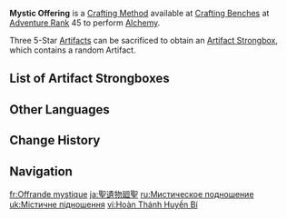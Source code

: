 {{Terminology Infobox
|image = Icon Mystic Offering Small.png
|type  = Crafting Methods
|type2 = Game Systems
}}
'''Mystic Offering''' is a [[Crafting Method]] available at [[Crafting Benches]] at [[Adventure Rank]] 45 to perform [[Alchemy]].

Three 5-Star [[Artifacts]] can be sacrificed to obtain an [[Artifact Strongbox]], which contains a random Artifact.

==List of Artifact Strongboxes==
{{Transclude|Artifact Strongbox|List of Artifact Strongboxes}}

==Other Languages==
{{Other Languages
|en       = Mystic Offering
|zhs      = 还圣奥迹
|zhs_rm   = 
|zht      = 還聖奧跡
|zht_rm   = 
|zh_tl    = 
|ja       = 聖遺物廻聖
|ja_rm    = Sei'ibutsu Kaisei{{Assumed}}
|ja_tl    = 
|ko       = 성유물 반환의 신비
|ko_rm    = 
|ko_tl    = 
|es       = Hacer ofrenda
|es_tl    = Make Offering
|fr       = Offrande mystique
|fr_tl    = Mystic Offering
|ru       = Мистическое подношение
|ru_tl    = Mystic Offering
|th       = หลอมลึกลับ
|th_rm    = 
|th_tl    = 
|vi       = Hoàn Thánh Huyền Bí
|vi_tl    = 
|de       = Artefakte opfern
|de_tl    = Sacrifice Artifacts
|id       = Lebur
|id_tl    = Smelting
|pt       = Oferecer Artefato
|pt_tl    = 
|tr       = Mistik Adak
|tr_tl    = Mystic Offering
|it       = Offerte mistiche
|it_tl    = Mystic Offerings
}}

==Change History==
{{Change History|2.0}}

==Navigation==
{{Game Systems Navbox|Other}}

[[fr:Offrande mystique]]
[[ja:聖遺物廻聖]]
[[ru:Мистическое подношение]]
[[uk:Містичне підношення]]
[[vi:Hoàn Thánh Huyền Bí]]